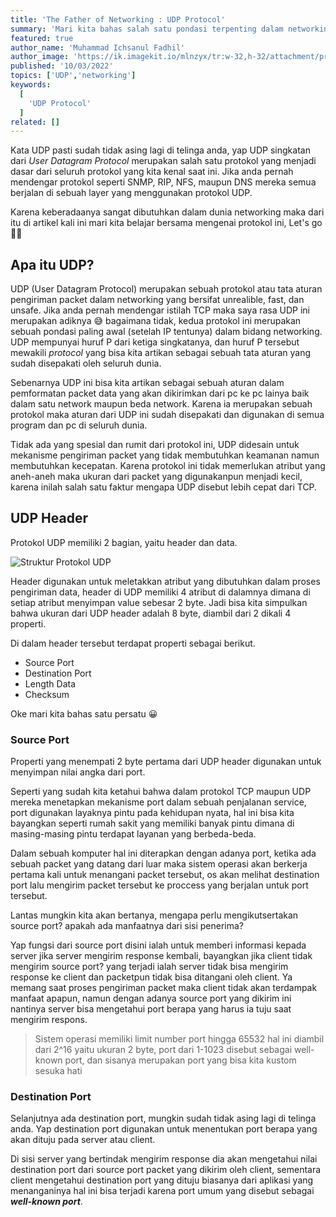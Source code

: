```yaml
---
title: 'The Father of Networking : UDP Protocol'
summary: 'Mari kita bahas salah satu pondasi terpenting dalam networking yaitu protokol UDP'
featured: true
author_name: 'Muhammad Ichsanul Fadhil'
author_image: 'https://ik.imagekit.io/mlnzyx/tr:w-32,h-32/attachment/profile.webp'
published: '10/03/2022'
topics: ['UDP','networking']
keywords:
  [
    'UDP Protocol'
  ]
related: []
---
```

Kata UDP pasti sudah tidak asing lagi di telinga anda, yap UDP singkatan dari *User Datagram Protocol* merupakan salah satu protokol yang menjadi dasar dari seluruh protokol yang kita kenal saat ini. Jika anda pernah mendengar protokol seperti SNMP, RIP, NFS, maupun DNS mereka semua berjalan di sebuah layer yang menggunakan protokol UDP.

Karena keberadaanya sangat dibutuhkan dalam dunia networking maka dari itu di artikel kali ini mari kita belajar bersama mengenai protokol ini, Let's go 😮‍💨 

## Apa itu UDP?

UDP (User Datagram Protocol) merupakan sebuah protokol atau tata aturan pengiriman packet dalam networking yang bersifat unrealible, fast, dan unsafe. Jika anda pernah mendengar istilah TCP maka saya rasa UDP ini merupakan adiknya 😅 bagaimana tidak, kedua protokol ini merupakan sebuah pondasi paling awal (setelah IP tentunya) dalam bidang networking. UDP mempunyai huruf P dari ketiga singkatanya, dan huruf P tersebut mewakili *protocol* yang bisa kita artikan sebagai sebuah tata aturan yang sudah disepakati oleh seluruh dunia.

Sebenarnya UDP ini bisa kita artikan sebagai sebuah aturan dalam pemformatan packet data yang akan dikirimkan dari pc ke pc lainya baik dalam satu network maupun beda network. Karena ia merupakan sebuah protokol maka aturan dari UDP ini sudah disepakati dan digunakan di semua program dan pc di seluruh dunia.

Tidak ada yang spesial dan rumit dari protokol ini, UDP didesain untuk mekanisme pengiriman packet yang tidak membutuhkan keamanan namun membutuhkan kecepatan. Karena protokol ini tidak memerlukan atribut yang aneh-aneh maka ukuran dari packet yang digunakanpun menjadi kecil, karena inilah salah satu faktur mengapa UDP disebut lebih cepat dari TCP.

## UDP Header

Protokol UDP memiliki 2 bagian, yaitu header dan data.

![Struktur Protokol UDP](https://ik.imagekit.io/uvma3bkbp/New_Project_2__Nf8G80vPV.png?ik-sdk-version=javascript-1.4.3&updatedAt=1665319224698 'Struktur Protokol UDP')

Header digunakan untuk meletakkan atribut yang dibutuhkan dalam proses pengiriman data, header di UDP memiliki 4 atribut di dalamnya dimana di setiap atribut menyimpan value sebesar 2 byte. Jadi bisa kita simpulkan bahwa ukuran dari UDP header adalah 8 byte, diambil dari 2 dikali 4 properti.

Di dalam header tersebut terdapat properti sebagai berikut.

* Source Port
* Destination Port
* Length Data
* Checksum

Oke mari kita bahas satu persatu 😀

### Source Port

Properti yang menempati 2 byte pertama dari UDP header digunakan untuk menyimpan nilai angka dari port. 

Seperti yang sudah kita ketahui bahwa dalam protokol TCP maupun UDP mereka menetapkan mekanisme port dalam sebuah penjalanan service, port digunakan layaknya pintu pada kehidupan nyata, hal ini bisa kita bayangkan seperti rumah sakit yang memiliki banyak pintu dimana di masing-masing pintu terdapat layanan yang berbeda-beda.

Dalam sebuah komputer hal ini diterapkan dengan adanya port, ketika ada sebuah packet yang datang dari luar maka sistem operasi akan berkerja pertama kali untuk menangani packet tersebut, os akan melihat destination port lalu mengirim packet tersebut ke proccess yang berjalan untuk port tersebut.

Lantas mungkin kita akan bertanya, mengapa perlu mengikutsertakan source port? apakah ada manfaatnya dari sisi penerima?

Yap fungsi dari source port disini ialah untuk memberi informasi kepada server jika server mengirim response kembali, bayangkan jika client tidak mengirim source port? yang terjadi ialah server tidak bisa mengirim response ke client dan packetpun tidak bisa ditangani oleh client. Ya memang saat proses pengiriman packet maka client tidak akan terdampak manfaat apapun, namun dengan adanya source port yang dikirim ini nantinya server bisa mengetahui port berapa yang harus ia tuju saat mengirim respons.

> Sistem operasi memiliki limit number port hingga 65532 hal ini diambil dari 2^16 yaitu ukuran 2 byte, port dari 1-1023 disebut sebagai well-known port, dan sisanya merupakan port yang bisa kita kustom sesuka hati

### Destination Port

Selanjutnya ada destination port, mungkin sudah tidak asing lagi di telinga anda. Yap destination port digunakan untuk menentukan port berapa yang akan dituju pada server atau client.

Di sisi server yang bertindak mengirim response dia akan mengetahui nilai destination port dari source port packet yang dikirim oleh client, sementara client mengetahui destination port yang dituju biasanya dari aplikasi yang menanganinya hal ini bisa terjadi karena port umum yang disebut sebagai ***well-known port***.
